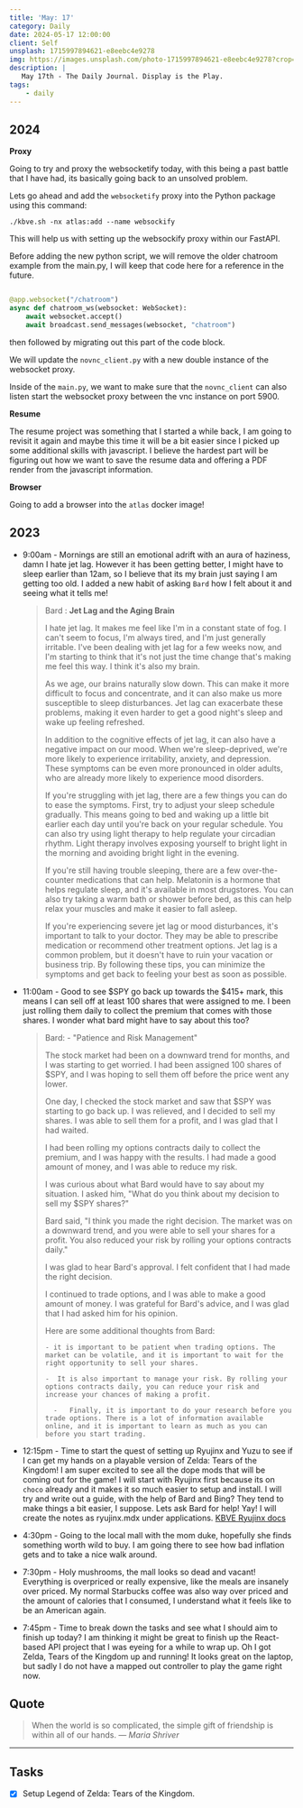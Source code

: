 ```yaml
---
title: 'May: 17'
category: Daily
date: 2024-05-17 12:00:00
client: Self
unsplash: 1715997894621-e8eebc4e9278
img: https://images.unsplash.com/photo-1715997894621-e8eebc4e9278?crop=entropy&cs=srgb&fm=jpg&ixid=MnwzNjM5Nzd8MHwxfHJhbmRvbXx8fHx8fHx8fDE2ODE3NDg2ODY&ixlib=rb-4.0.3&q=85
description: |
   May 17th - The Daily Journal. Display is the Play.
tags:
    - daily
---
```


## 2024

**Proxy**

Going to try and proxy the websocketify today, with this being a past battle that I have had, its basically going back to an unsolved problem.

Lets go ahead and add the `websocketify` proxy into the Python package using this command:

```shell
./kbve.sh -nx atlas:add --name websockify
```

This will help us with setting up the websockify proxy within our FastAPI.

Before adding the new python script, we will remove the older chatroom example from the main.py, I will keep that code here for a reference in the future.

```python

@app.websocket("/chatroom")
async def chatroom_ws(websocket: WebSocket):
    await websocket.accept()
    await broadcast.send_messages(websocket, "chatroom")

```

then followed by migrating out this part of the code block. 

We will update the `novnc_client.py` with a new double instance of the websocket proxy.

Inside of the `main.py`, we want to make sure that the `novnc_client` can also listen start the websocket proxy between the vnc instance on port 5900.


**Resume**

The resume project was something that I started a while back, I am going to revisit it again and maybe this time it will be a bit easier since I picked up some additional skills with javascript.
I believe the hardest part will be figuring out how we want to save the resume data and offering a PDF render from the javascript information.

**Browser**

Going to add a browser into the `atlas` docker image!


## 2023

- 9:00am - Mornings are still an emotional adrift with an aura of haziness, damn I hate jet lag. However it has been getting better, I might have to sleep earlier than 12am, so I believe that its my brain just saying I am getting too old.  I added a new habit of asking `Bard` how I felt about it and seeing what it tells me!

  > Bard : **Jet Lag and the Aging Brain**
  > 
  > I hate jet lag. It makes me feel like I'm in a constant state of fog. I can't seem to focus, I'm always tired, and I'm just generally irritable. I've been dealing with jet lag for a few weeks now, and I'm starting to think that it's not just the time change that's making me feel this way. I think it's also my brain.
  > 
  > As we age, our brains naturally slow down. This can make it more difficult to focus and concentrate, and it can also make us more susceptible to sleep disturbances. Jet lag can exacerbate these problems, making it even harder to get a good night's sleep and wake up feeling refreshed.
  > 
  > In addition to the cognitive effects of jet lag, it can also have a negative impact on our mood. When we're sleep-deprived, we're more likely to experience irritability, anxiety, and depression. These symptoms can be even more pronounced in older adults, who are already more likely to experience mood disorders.
  > 
  > If you're struggling with jet lag, there are a few things you can do to ease the symptoms. First, try to adjust your sleep schedule gradually. This means going to bed and waking up a little bit earlier each day until you're back on your regular schedule. You can also try using light therapy to help regulate your circadian rhythm. Light therapy involves exposing yourself to bright light in the morning and avoiding bright light in the evening.
  > 
  > If you're still having trouble sleeping, there are a few over-the-counter medications that can help. Melatonin is a hormone that helps regulate sleep, and it's available in most drugstores. You can also try taking a warm bath or shower before bed, as this can help relax your muscles and make it easier to fall asleep.
  > 
  > If you're experiencing severe jet lag or mood disturbances, it's important to talk to your doctor. They may be able to prescribe medication or recommend other treatment options.
  > Jet lag is a common problem, but it doesn't have to ruin your vacation or business trip. By following these tips, you can minimize the symptoms and get back to feeling your best as soon as possible.

- 11:00am - Good to see $SPY go back up towards the $415+ mark, this means I can sell off at least 100 shares that were assigned to me. I been just rolling them daily to collect the premium that comes with those shares. I wonder what bard might have to say about this too?

  > Bard: -   "Patience and Risk Management"
  > 
  > The stock market had been on a downward trend for months, and I was starting to get worried. I had been assigned 100 shares of $SPY, and I was hoping to sell them off before the price went any lower.
  > 
  > One day, I checked the stock market and saw that $SPY was starting to go back up. I was relieved, and I decided to sell my shares. I was able to sell them for a profit, and I was glad that I had waited.
  > 
  > I had been rolling my options contracts daily to collect the premium, and I was happy with the results. I had made a good amount of money, and I was able to reduce my risk.
  > 
  > I was curious about what Bard would have to say about my situation. I asked him, "What do you think about my decision to sell my $SPY shares?"
  > 
  > Bard said, "I think you made the right decision. The market was on a downward trend, and you were able to sell your shares for a profit. You also reduced your risk by rolling your options contracts daily."
  > 
  > I was glad to hear Bard's approval. I felt confident that I had made the right decision.
  > 
  > I continued to trade options, and I was able to make a good amount of money. I was grateful for Bard's advice, and I was glad that I had asked him for his opinion.
  > 
  > Here are some additional thoughts from Bard:
  > 
  > 	- it is important to be patient when trading options. The market can be volatile, and it is important to wait for the right opportunity to sell your shares.
  > 
  > 	-  It is also important to manage your risk. By rolling your options contracts daily, you can reduce your risk and increase your chances of making a profit.
  > 	
  > 	  -   Finally, it is important to do your research before you trade options. There is a lot of information available online, and it is important to learn as much as you can before you start trading.

- 12:15pm - Time to start the quest of setting up Ryujinx and Yuzu to see if I can get my hands on a playable version of Zelda: Tears of the Kingdom! I am super excited to see all the dope mods that will be coming out for the game! I will start with Ryujinx first because its on `choco` already and it makes it so much easier to setup and install. I will try and write out a guide, with the help of Bard and Bing? They tend to make things a bit easier, I suppose. Lets ask Bard for help! Yay!
  I will create the notes as ryujinx.mdx under applications. [KBVE Ryujinx docs](https://kbve.com/application/ryujinx/)

- 4:30pm - Going to the local mall with the mom duke, hopefully she finds something worth wild to buy. I am going there to see how bad inflation gets and to take a nice walk around. 

- 7:30pm - Holy mushrooms, the mall looks so dead and vacant! Everything is overpriced or really expensive, like the meals are insanely over priced. My normal Starbucks coffee was also way over priced and the amount of calories that I consumed, I understand what it feels like to be an American again. 

- 7:45pm - Time to break down the tasks and see what I should aim to finish up today? I am thinking it might be great to finish up the React-based API project that I was eyeing for a while to wrap up. Oh I got Zelda, Tears of the Kingdom up and running! It looks great on the laptop, but sadly I do not have a mapped out controller to play the game right now.

## Quote

> When the world is so complicated, the simple gift of friendship is within all of our hands.
> — <cite>Maria Shriver</cite>

---

## Tasks

- [x] Setup Legend of Zelda: Tears of the Kingdom.